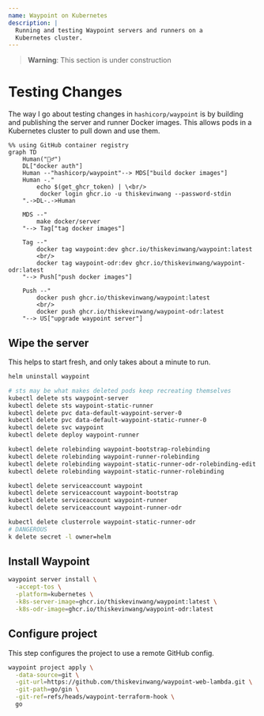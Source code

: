 ```yaml
---
name: Waypoint on Kubernetes
description: |
  Running and testing Waypoint servers and runners on a 
  Kubernetes cluster.
---
```


> **Warning**: This section is under construction

# Testing Changes

The way I go about testing changes in `hashicorp/waypoint` is by building
and publishing the server and runner Docker images. This allows pods in a
Kubernetes cluster to pull down and use them.

```mermaid
%% using GitHub container registry
graph TD
    Human("🙋‍♂️")
    DL["docker auth"]
    Human --"hashicorp/waypoint"--> MDS["build docker images"]
    Human -."
        echo $(get_ghcr_token) | \<br/>
         docker login ghcr.io -u thiskevinwang --password-stdin
    ".->DL-.->Human

    MDS --"
        make docker/server
    "--> Tag["tag docker images"]

    Tag --"
        docker tag waypoint:dev ghcr.io/thiskevinwang/waypoint:latest
        <br/>
        docker tag waypoint-odr:dev ghcr.io/thiskevinwang/waypoint-odr:latest
    "--> Push["push docker images"]

    Push --"
        docker push ghcr.io/thiskevinwang/waypoint:latest
        <br/>
        docker push ghcr.io/thiskevinwang/waypoint-odr:latest
    "--> US["upgrade waypoint server"]
```

## Wipe the server

This helps to start fresh, and only takes about a minute to run.

```bash
helm uninstall waypoint

# sts may be what makes deleted pods keep recreating themselves
kubectl delete sts waypoint-server
kubectl delete sts waypoint-static-runner
kubectl delete pvc data-default-waypoint-server-0
kubectl delete pvc data-default-waypoint-static-runner-0
kubectl delete svc waypoint
kubectl delete deploy waypoint-runner

kubectl delete rolebinding waypoint-bootstrap-rolebinding
kubectl delete rolebinding waypoint-runner-rolebinding
kubectl delete rolebinding waypoint-static-runner-odr-rolebinding-edit
kubectl delete rolebinding waypoint-static-runner-rolebinding

kubectl delete serviceaccount waypoint
kubectl delete serviceaccount waypoint-bootstrap
kubectl delete serviceaccount waypoint-runner
kubectl delete serviceaccount waypoint-runner-odr

kubectl delete clusterrole waypoint-static-runner-odr
# DANGEROUS
k delete secret -l owner=helm
```

## Install Waypoint

```bash
waypoint server install \
  -accept-tos \
  -platform=kubernetes \
  -k8s-server-image=ghcr.io/thiskevinwang/waypoint:latest \
  -k8s-odr-image=ghcr.io/thiskevinwang/waypoint-odr:latest
```

## Configure project

This step configures the project to use a remote GitHub config.

```bash
waypoint project apply \
  -data-source=git \
  -git-url=https://github.com/thiskevinwang/waypoint-web-lambda.git \
  -git-path=go/gin \
  -git-ref=refs/heads/waypoint-terraform-hook \
  go
```
